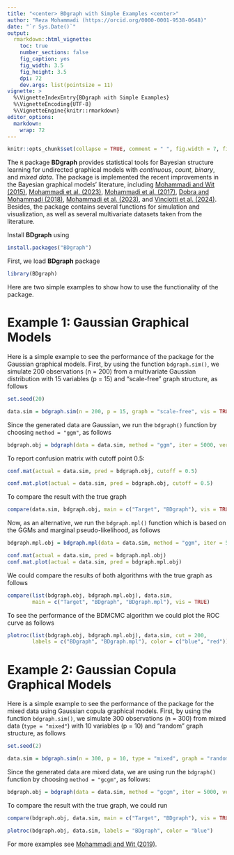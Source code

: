 ```yaml
---
title: "<center> BDgraph with Simple Examples <center>"
author: "Reza Mohammadi (https://orcid.org/0000-0001-9538-0648)"
date: "`r Sys.Date()`"
output:
  rmarkdown::html_vignette:
    toc: true
    number_sections: false
    fig_caption: yes
    fig_width: 3.5
    fig_height: 3.5
    dpi: 72
    dev.args: list(pointsize = 11)
vignette: >
  %\VignetteIndexEntry{BDgraph with Simple Examples}
  %\VignetteEncoding{UTF-8}
  %\VignetteEngine{knitr::rmarkdown}
editor_options:
  markdown:
    wrap: 72
---
```


```r
knitr::opts_chunk$set(collapse = TRUE, comment = " ", fig.width = 7, fig.height = 7, fig.align = "center")
```

The `R` package **BDgraph** provides statistical tools for Bayesian structure learning for undirected graphical models with *continuous*, *count*, *binary*, and *mixed data*. The package is implemented the recent improvements in the Bayesian graphical models' literature, including [Mohammadi and Wit (2015)](https://projecteuclid.org/euclid.ba/1422468425), [Mohammadi et al. (2023)](https://doi.org/10.1080/01621459.2021.1996377), [Mohammadi et al. (2017)](https://doi.org/10.1111/rssc.12171), [Dobra and Mohammadi (2018)](https://projecteuclid.org/euclid.aoas/1532743478), [Mohammadi et al. (2023)](https://arxiv.org/abs/2307.00127), and [Vinciotti et al. (2024)](http://jmlr.org/papers/v25/23-0056.html). Besides, the package contains several functions for simulation and visualization, as well as several multivariate datasets taken from the literature. 

Install **BDgraph** using
```r
install.packages("BDgraph")
```

First, we load **BDgraph** package
```r
library(BDgraph)
```

Here are two simple examples to show how to use the functionality of the package.

# Example 1: Gaussian Graphical Models

Here is a simple example to see the performance of the package for the Gaussian graphical models. First, by using the function `bdgraph.sim()`, we simulate 200 observations (n = 200) from a multivariate Gaussian distribution with 15 variables (p = 15) and "scale-free" graph structure, as follows

```r
set.seed(20)

data.sim = bdgraph.sim(n = 200, p = 15, graph = "scale-free", vis = TRUE)
```

Since the generated data are Gaussian, we run the `bdgraph()` function by choosing `method = "ggm"`, as follows

```r
bdgraph.obj = bdgraph(data = data.sim, method = "ggm", iter = 5000, verbose = FALSE)
```

To report confusion matrix with cutoff point 0.5:
```r
conf.mat(actual = data.sim, pred = bdgraph.obj, cutoff = 0.5)

conf.mat.plot(actual = data.sim, pred = bdgraph.obj, cutoff = 0.5)
```

To compare the result with the true graph

```r
compare(data.sim, bdgraph.obj, main = c("Target", "BDgraph"), vis = TRUE)
```

Now, as an alternative, we run the `bdgraph.mpl()` function which is based on the GGMs and marginal pseudo-likelihood, as follows

```r
bdgraph.mpl.obj = bdgraph.mpl(data = data.sim, method = "ggm", iter = 5000, verbose = FALSE)

conf.mat(actual = data.sim, pred = bdgraph.mpl.obj)
conf.mat.plot(actual = data.sim, pred = bdgraph.mpl.obj)
```

We could compare the results of both algorithms with the true graph as follows

```r
compare(list(bdgraph.obj, bdgraph.mpl.obj), data.sim, 
        main = c("Target", "BDgraph", "BDgraph.mpl"), vis = TRUE)
```

To see the performance of the BDMCMC algorithm we could plot the ROC curve as follows

```r
plotroc(list(bdgraph.obj, bdgraph.mpl.obj), data.sim, cut = 200,
        labels = c("BDgraph", "BDgraph.mpl"), color = c("blue", "red"))
```

# Example 2: Gaussian Copula Graphical Models

Here is a simple example to see the performance of the package for the mixed data using Gaussian copula graphical models. First, by using the function `bdgraph.sim()`, we simulate 300 observations (n = 300) from mixed data (`type = "mixed"`) with 10 variables (p = 10) and "random" graph structure, as follows

```r
set.seed(2)

data.sim = bdgraph.sim(n = 300, p = 10, type = "mixed", graph = "random", vis = TRUE)
```

Since the generated data are mixed data, we are using  run the `bdgraph()` function by choosing `method = "gcgm"`, as follows:

```r
bdgraph.obj = bdgraph(data = data.sim, method = "gcgm", iter = 5000, verbose = FALSE)
```
To compare the result with the true graph, we could run

```r
compare(bdgraph.obj, data.sim, main = c("Target", "BDgraph"), vis = TRUE)
```

```r
plotroc(bdgraph.obj, data.sim, labels = "BDgraph", color = "blue")
```


For more examples see [Mohammadi and Wit (2019)](https://www.jstatsoft.org/article/view/v089i03).
